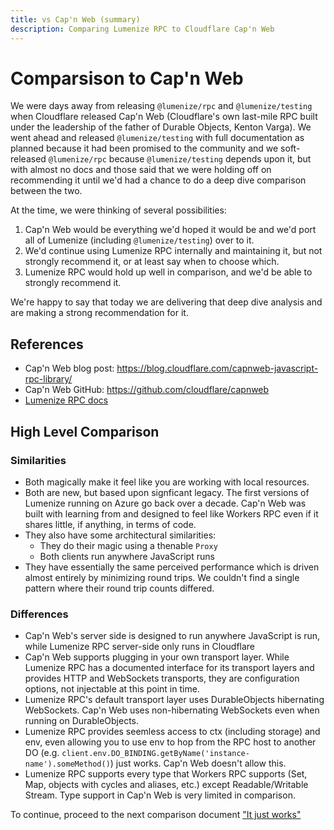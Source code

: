 ```yaml
---
title: vs Cap'n Web (summary)
description: Comparing Lumenize RPC to Cloudflare Cap'n Web
---
```


# Comparsison to Cap'n Web

We were days away from releasing `@lumenize/rpc` and `@lumenize/testing` when Cloudflare 
released Cap'n Web (Cloudflare's own last-mile RPC built under the leadership of the 
father of Durable Objects, Kenton Varga). We went ahead and released 
`@lumenize/testing` with full documentation as planned because it had been promised
to the community and we soft-released `@lumenize/rpc` because 
`@lumenize/testing` depends upon it, but with almost no docs and those said that
we were holding off on recommending it until we'd had a chance to do a deep dive
comparison between the two.

At the time, we were thinking of several possibilities:
1. Cap'n Web would be everything we'd hoped it would be and we'd port all of Lumenize
   (including `@lumenize/testing`) over to it.
2. We'd continue using Lumenize RPC internally and maintaining it, but not strongly
   recommend it, or at least say when to choose which.
3. Lumenize RPC would hold up well in comparison, and we'd be able to strongly recommend
   it.

We're happy to say that today we are delivering that deep dive analysis and are making
a strong recommendation for it.

## References

- Cap'n Web blog post: https://blog.cloudflare.com/capnweb-javascript-rpc-library/
- Cap'n Web GitHub: https://github.com/cloudflare/capnweb
- [Lumenize RPC docs](/docs/rpc/introduction)

## High Level Comparison

### Similarities

- Both magically make it feel like you are working with local resources.
- Both are new, but based upon signficant legacy. The first versions of Lumenize running 
  on Azure go back over a decade. Cap'n Web was built with learning from and designed
  to feel like Workers RPC even if it shares little, if anything, in terms of code.
- They also have some architectural similarities:
  - They do their magic using a thenable `Proxy`
  - Both clients run anywhere JavaScript runs
- They have essentially the same perceived performance which is driven almost entirely by 
  minimizing round trips. We couldn't find a single pattern where their round trip counts
  differed.

### Differences

- Cap'n Web's server side is designed to run anywhere JavaScript is run, while Lumenize
  RPC server-side only runs in Cloudflare
- Cap'n Web supports plugging in your own transport layer. While Lumenize RPC has a
  documented interface for its transport layers and provides HTTP and WebSockets 
  transports, they are configuration options, not injectable at this point in time.
- Lumenize RPC's default transport layer uses DurableObjects hibernating WebSockets.
  Cap'n Web uses non-hibernating WebSockets even when running on DurableObjects.
- Lumenize RPC provides seemless access to ctx (including storage) and env, even allowing 
  you to use env to hop from the RPC host to another DO (e.g. `client.env.DO_BINDING.getByName('instance-name').someMethod()`) just works. Cap'n Web doesn't allow this.
- Lumenize RPC supports every type that Workers RPC supports (Set, Map, objects with 
  cycles and aliases, etc.) except Readable/Writable Stream. Type support in Cap'n
  Web is very limited in comparison.

To continue, proceed to the next comparison document
["It just works"](/docs/rpc/capn-web-comparison-just-works)
